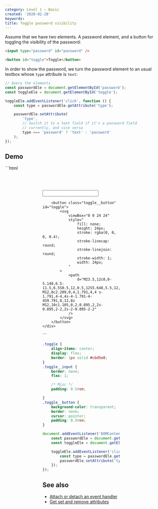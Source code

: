 ```yaml
---
category: Level 1 — Basic
created: '2020-02-28'
keywords:
title: Toggle password visibility
---
```


Assume that we have two elements. A password element, and a button for toggling the visibility of the password:

```html
<input type="password" id="password" />

<button id="toggle">Toggle</button>
```

In order to show the password, we turn the password element to an usual textbox whose `type` attribute is `text`:

```js
// Query the elements
const passwordEle = document.getElementById('password');
const toggleEle = document.getElementById('toggle');

toggleEle.addEventListener('click', function () {
    const type = passwordEle.getAttribute('type');

    passwordEle.setAttribute(
        'type',
        // Switch it to a text field if it's a password field
        // currently, and vice versa
        type === 'password' ? 'text' : 'password'
    );
});
```

## Demo

<Playground>
```html
<div style="margin: 4rem auto; width: 16rem">
    <div class="toggle">
        <input type="password" class="toggle__input" autocomplete="off" id="password" />

        <button class="toggle__button" id="toggle">
            <svg
                viewBox="0 0 24 24"
                style="
                    fill: none;
                    height: 24px;
                    stroke: rgba(0, 0, 0, 0.4);
                    stroke-linecap: round;
                    stroke-linejoin: round;
                    stroke-width: 1;
                    width: 24px;
                "
            >
                <path
                    d="M23.5,12c0,0-5.148,6.5-11.5,6.5S0.5,12,0.5,12S5.648,5.5,12,5.5S23.5,12,23.5,12z M12,8c2.209,0,4,1.791,4,4 s-1.791,4-4,4s-4-1.791-4-4S9.791,8,12,8z M12,10c1.105,0,2,0.895,2,2s-0.895,2-2,2s-2-0.895-2-2"
                />
            </svg>
        </button>
    </div>
</div>
```

```css
.toggle {
    align-items: center;
    display: flex;
    border: 1px solid #cbd5e0;
}
.toggle__input {
    border: none;
    flex: 1;

    /* Misc */
    padding: 0.5rem;

}
.toggle__button {
    background-color: transparent;
    border: none;
    cursor: pointer;
    padding: 0.5rem;
}
```

```js
document.addEventListener('DOMContentLoaded', function () {
    const passwordEle = document.getElementById('password');
    const toggleEle = document.getElementById('toggle');

    toggleEle.addEventListener('click', function () {
        const type = passwordEle.getAttribute('type');
        passwordEle.setAttribute('type', type === 'password' ? 'text' : 'password');
    });
});
```
</Playground>

## See also

-   [Attach or detach an event handler](https://phuoc.ng/collection/html-dom/attach-or-detach-an-event-handler)
-   [Get set and remove attributes](https://phuoc.ng/collection/html-dom/get-set-and-remove-attributes)

